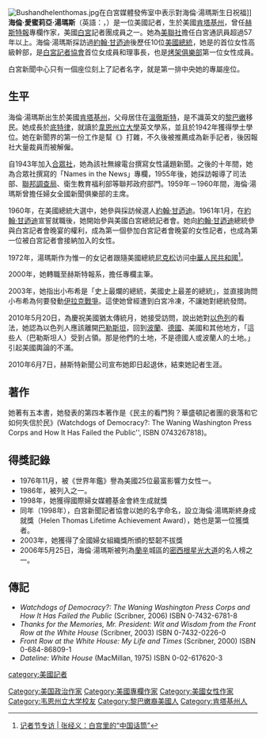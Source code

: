 {{NoteTA
|1=zh-hans:托马斯;zh-hk:湯瑪斯;zh-tw:湯瑪斯;
}}
{{Infobox person
|name         = 海倫·湯瑪斯<br>Helen Thomas
|image        = Helen Thomas 2009.jpg
|caption      = 2009年2月時的海倫·湯瑪斯
|birth_date   = {{Birth date|1920|8|4}}
|birth_place  = 美國[[溫徹斯特_(肯塔基州)|肯塔基州溫徹斯特]]
|death_date   = {{Death date and age|2013|7|20|1920|8|4}}
|death_place  = 美國[[華盛頓哥倫比亞特區|華盛頓哥倫比亞特區]]
|death_cause  =
|restingplace =
|alma_mater   = [[韋恩州立大學|韋恩州立大學]] <small>（1942年畢）</small>
|occupation   = 作家、退休白宮記者、專欄作家
|spouse       = 道格拉斯·康奈爾（Douglas B. Cornell）<br />（1971年－1982年）
|citizenship  = {{USA}}
|religion     = [[希臘正教會|希臘正教會]]
|years_active = 1943年－2010年
|known for    = 白宮記者團首位女性記者
}}
[[File:Bushandhelenthomas.jpg|thumb]]在白宮媒體發佈室中表示對海倫·湯瑪斯生日祝福]]
'''海倫·愛蜜莉亞·湯瑪斯'''（英語：{{lang|en|'''Helen Amelia Thomas'''}}，{{bd|1920年|8月4日|2013年|7月20日|catIdx=Thomas, Helen}}）是一位美國記者，生於美國[[肯塔基州|肯塔基州]]，曾任[[赫斯特國際集團|赫斯特報]]專欄作家，美國[[白宮|白宮]]記者團成員之一。她為[[美聯社|美聯社]]擔任白宮通訊員超過57年以上。海倫·湯瑪斯採訪過[[約翰·甘迺迪|約翰·甘迺迪]]後歷任10位[[美國總統|美國總統]]，她是{{Link-en|全國新聞俱樂部|National Press Club (United States)}}的首位女性高級幹部，是[[白宮記者協會|白宮記者協會]]首位女成員和理事長，也是[[烤架俱樂部|烤架俱樂部]]第一位女性成員。

白宮新聞中心只有一個座位刻上了記者名字，就是第一排中央她的專屬座位。

== 生平 ==
海倫·湯瑪斯出生於美國[[肯塔基州|肯塔基州]]，父母居住在[[溫徹斯特_(肯塔基州)|溫徹斯特]]，是不識英文的[[黎巴嫩|黎巴嫩]]移民。她成長於[[底特律_(密西根州)|底特律]]，就讀於[[韋恩州立大學|韋恩州立大學]]英文學系，並且於1942年獲得學士學位。她在新聞界的第一份工作是幫《{{Link-en|華盛頓日報|Washington Daily News}}》打雜，不久後被推薦成為新手記者，後因報社大量裁員而被解僱。

自1943年加入[[合眾社|合眾社]]，她為該社無線電台撰寫女性議題新聞。之後的十年間，她為合眾社撰寫的「Names in the News」專欄，1955年後，她採訪報導了司法部、[[聯邦調查局|聯邦調查局]]、衛生教育福利部等聯邦政府部門。1959年－1960年間，海倫·湯瑪斯曾擔任婦女全國新聞俱樂部的主席。

1960年，在美國總統大選中，她參與採訪候選人[[約翰·甘迺迪|約翰·甘迺迪]]。1961年1月，在[[約翰·甘迺迪|約翰·甘迺迪]]宣誓就職後，她開始參與美國白宮總統記者會。她向[[約翰·甘迺迪|約翰·甘迺迪]]總統參與白宮記者會晚宴的權利，成為第一個參加白宮記者會晚宴的女性記者，也成為第一位被白宮記者會接納加入的女性。

1972年，湯瑪斯作为惟一的女记者跟隨美國總統[[尼克松|尼克松]]访问[[中華人民共和國|中華人民共和國]]<ref>[https://m.thepaper.cn/newsDetail_forward_4909725 记者节专访 | 张经义：白宫里的“中国话筒”]</ref>。

2000年，她轉職至赫斯特報系，擔任專欄主筆。

2003年，她指出小布希是「史上最爛的總統，美國史上最差的總統」，並直接詢問小布希為何要發動[[伊拉克戰爭|伊拉克戰爭]]。這使她曾經遭到白宮冷凍，不讓她對總統發問。

2010年5月20日，為慶祝美國猶太傳統月，她接受訪問，說出她對[[以色列|以色列]]的看法，她認為以色列人應該離開[[巴勒斯坦|巴勒斯坦]]，回到[[波蘭|波蘭]]、[[德國|德國]]、美國和其他地方，「這些人（巴勒斯坦人）受到占領。那是他們的土地，不是德國人或波蘭人的土地。」引起美國輿論的不滿。

2010年6月7日，赫斯特新聞公司宣布她即日起退休，結束她記者生涯。

==著作==
她著有五本書，她發表的第四本著作是《民主的看門狗？華盛頓記者團的衰落和它如何失信於民》(Watchdogs of Democracy?: The Waning Washington Press Corps and How It Has Failed the Public'', ISBN 0743267818)。

==得獎記錄==
* 1976年11月，被《世界年鑑》譽為美國25位最富影響力女性一。
* 1986年，被列入{{Link-en|密西根婦女名人堂|Michigan Women's Hall of Fame}}之一。
* 1998年，她獲得國際婦女媒體基金會終生成就獎
* 同年（1998年），白宮新聞記者協會以她的名字命名，設立海倫·湯瑪斯終身成就獎（Helen Thomas Lifetime Achievement Award），她也是第一位獲獎者。
* 2003年，她獲得了全國婦女組織獎所頒的堅韌不拔獎
* 2006年5月25日，海倫·湯瑪斯被列為[[蘭辛_(密西根州)|蘭辛]]城區的[[密西根星光大道|密西根星光大道]]的名人榜之一。

==傳記==
* ''Watchdogs of Democracy?: The Waning Washington Press Corps and How It Has Failed the Public'' (Scribner, 2006) ISBN 0-7432-6781-8
* ''Thanks for the Memories, Mr. President: Wit and Wisdom from the Front Row at the White House'' (Scribner, 2003) ISBN 0-7432-0226-0
* ''Front Row at the White House: My Life and Times'' (Scribner, 2000) ISBN 0-684-86809-1
* ''Dateline: White House'' (MacMillan, 1975) ISBN 0-02-617620-3

{{wikinews|新闻界先驱海伦·托马斯去世}}
{{Wikiquotelang|en|Helen Thomas}}
{{Commons category|Helen Thomas}}
{{Authority control}}
{{DEFAULTSORT:Thomas, Helen}}
[[category:美國記者|category:美國記者]]
[[Category:美国政治作家|Category:美国政治作家]]
[[Category:美國專欄作家|Category:美國專欄作家]]
[[Category:美國女性作家|Category:美國女性作家]]
[[Category:韦恩州立大学校友|Category:韦恩州立大学校友]]
[[Category:黎巴嫩裔美國人|Category:黎巴嫩裔美國人]]
[[Category:肯塔基州人|Category:肯塔基州人]]